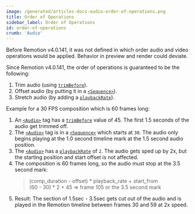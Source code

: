 ```yaml
---
image: /generated/articles-docs-audio-order-of-operations.png
title: Order of Operations
sidebar_label: Order of Operations
id: order-of-operations
crumb: 'Audio'
---
```



Before Remotion v4.0.141, it was not defined in which order audio and video operations would be applied. Behavior in preview and render could deviate.

Since Remotion v4.0.141, the order of operations is guaranteed to be the following:

1. Trim audio (using [`trimBefore`](/docs/audio#trimbefore--trimafter)).
2. Offset audio (by putting it in a [`<Sequence>`](/docs/sequence)).
3. Stretch audio (by adding a [`playbackRate`](/docs/audio#playbackrate)).

Example for a 30 FPS composition which is 60 frames long:

1. An [`<Audio>`](/docs/audio) tag has a [`trimBefore`](/docs/audio#trimbefore--trimafter) value of 45. The first 1.5 seconds of the audio get trimmed off.
2. The [`<Audio>`](/docs/audio) tag is in a [`<Sequence>`](/docs/sequence) which starts at `30`. The audio only begins playing at the 1.0 second timeline mark at the 1.5 second audio position.
3. The [`<Audio>`](/docs/audio) has a [`playbackRate`](/docs/audio#playbackrate) of `2`. The audio gets sped up by 2x, but the starting position and start offset is not affected.
4. The composition is 60 frames long, so the audio must stop at the 3.5 second mark:
   > (comp_duration - offset) \* playback_rate + start_from  
   > (60 - 30) \* 2 + 45 => frame 105 or the 3.5 second mark
5. Result: The section of 1.5sec - 3.5sec gets cut out of the audio and is played in the Remotion timeline between frames 30 and 59 at 2x speed.
